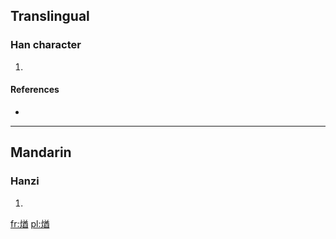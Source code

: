 ==Translingual==

===Han character===
{{Han char|rn=86|rad=火|as=09|sn=13|four=9886<sub>1</sub>|canj=火廿金田 (FTCW)}}

# {{defn|Han|sort=火09}}

====References====
* {{Han ref|kx=0678.040|dkj=19231|dj=1089.080|hdz=32219.020|uh=716A|ud=29034|bh=DE75|bd=56949}}

----

==Mandarin==

===Hanzi===
{{cmn-hanzi|pin=[[qiú]] ([[qiu2]])|wg=ch'iu<sup>2</sup>}}

# {{defn|Mandarin|sort=火09}}

[[fr:煪]]
[[pl:煪]]